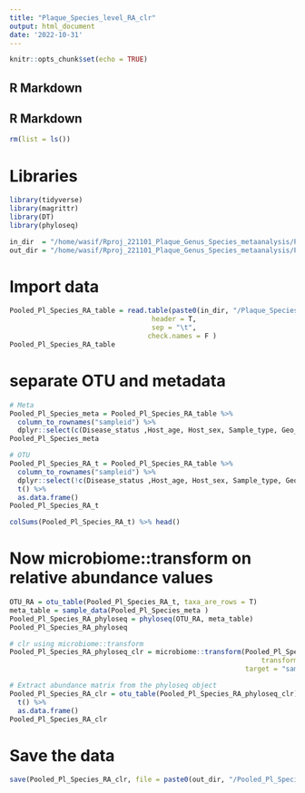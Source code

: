 ```yaml
---
title: "Plaque_Species_level_RA_clr"
output: html_document
date: '2022-10-31'
---
```


```r
knitr::opts_chunk$set(echo = TRUE)
```

## R Markdown
## R Markdown
```r
rm(list = ls())

```

# Libraries
```r
library(tidyverse)
library(magrittr)
library(DT)
library(phyloseq)
```

```r
in_dir  = "/home/wasif/Rproj_221101_Plaque_Genus_Species_metaanalysis/Plaque_Species/Species_221101_2_processed_data_files"
out_dir = "/home/wasif/Rproj_221101_Plaque_Genus_Species_metaanalysis/Plaque_Species/Species_221101_2_processed_data_files"
```

# Import data

```r
Pooled_Pl_Species_RA_table = read.table(paste0(in_dir, "/Plaque_Species_relative_abundance_OTU_table_with_meta_data.txt"),
                                   header = T,
                                   sep = "\t",
                                  check.names = F )
Pooled_Pl_Species_RA_table
```

# separate OTU and metadata

```r
# Meta
Pooled_Pl_Species_meta = Pooled_Pl_Species_RA_table %>% 
  column_to_rownames("sampleid") %>% 
  dplyr::select(c(Disease_status ,Host_age, Host_sex, Sample_type, Geo_location, Study_name))
Pooled_Pl_Species_meta

# OTU
Pooled_Pl_Species_RA_t = Pooled_Pl_Species_RA_table %>% 
  column_to_rownames("sampleid") %>% 
  dplyr::select(!c(Disease_status ,Host_age, Host_sex, Sample_type, Geo_location, Study_name)) %>% 
  t() %>% 
  as.data.frame()
Pooled_Pl_Species_RA_t
```
```r
colSums(Pooled_Pl_Species_RA_t) %>% head()
```

# Now microbiome::transform on relative abundance values
```r
OTU_RA = otu_table(Pooled_Pl_Species_RA_t, taxa_are_rows = T)
meta_table = sample_data(Pooled_Pl_Species_meta )
Pooled_Pl_Species_RA_phyloseq = phyloseq(OTU_RA, meta_table)
Pooled_Pl_Species_RA_phyloseq

# clr using microbiome::transform
Pooled_Pl_Species_RA_phyloseq_clr = microbiome::transform(Pooled_Pl_Species_RA_phyloseq,
                                                              transform = 'clr',
                                                          target = "sample")

# Extract abundance matrix from the phyloseq object
Pooled_Pl_Species_RA_clr = otu_table(Pooled_Pl_Species_RA_phyloseq_clr) %>% 
  t() %>% 
  as.data.frame()
Pooled_Pl_Species_RA_clr 

```

# Save the data
```r
save(Pooled_Pl_Species_RA_clr, file = paste0(out_dir, "/Pooled_Pl_Species_RA_clr.RData") )
```
